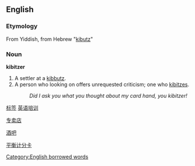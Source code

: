 ==English==

=== Etymology ===
From Yiddish, from Hebrew "[[kibutz]]"

===Noun===
'''kibitzer'''
# A settler at a [[kibbutz]].
# A person who looking on offers unrequested criticism; one who [[kibitz]]es.
#:''Did I ask you what you thought about my card hand, you kibitzer!''

[[Category:English borrowed words]]
[http://www.labelcan.com 标签]
[http://www.oxford-english.com 英语培训]

[http://www.yipu.com.cn/shangjia/info3.html 专卖店]

[http://www.yipu.com.cn/shangjia/info7.html 酒吧]

[http://listing.hk.business.yahoo.com/b5/13381 平衡计分卡]